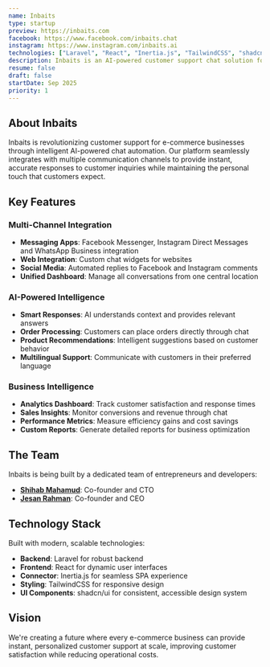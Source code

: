 ```yaml
---
name: Inbaits
type: startup
preview: https://inbaits.com
facebook: https://www.facebook.com/inbaits.chat
instagram: https://www.instagram.com/inbaits.ai
technologies: ["Laravel", "React", "Inertia.js", "TailwindCSS", "shadcn/ui"]
description: Inbaits is an AI-powered customer support chat solution for e-commerce businesses. Companies can feed their data into the platform and connect their Facebook, Instagram, WhatsApp, and website channels. Inbaits then responds to customer queries with accurate solutions and can process orders directly through the chat interface.
resume: false
draft: false
startDate: Sep 2025
priority: 1
---
```


## About Inbaits

Inbaits is revolutionizing customer support for e-commerce businesses through intelligent AI-powered chat automation. Our platform seamlessly integrates with multiple communication channels to provide instant, accurate responses to customer inquiries while maintaining the personal touch that customers expect.

## Key Features

### Multi-Channel Integration

- **Messaging Apps**: Facebook Messenger, Instagram Direct Messages and WhatsApp Business integration
- **Web Integration**: Custom chat widgets for websites
- **Social Media**: Automated replies to Facebook and Instagram comments
- **Unified Dashboard**: Manage all conversations from one central location

### AI-Powered Intelligence

- **Smart Responses**: AI understands context and provides relevant answers
- **Order Processing**: Customers can place orders directly through chat
- **Product Recommendations**: Intelligent suggestions based on customer behavior
- **Multilingual Support**: Communicate with customers in their preferred language

### Business Intelligence

- **Analytics Dashboard**: Track customer satisfaction and response times
- **Sales Insights**: Monitor conversions and revenue through chat
- **Performance Metrics**: Measure efficiency gains and cost savings
- **Custom Reports**: Generate detailed reports for business optimization

## The Team

Inbaits is being built by a dedicated team of entrepreneurs and developers:

- [**Shihab Mahamud**](/): Co-founder and CTO
- [**Jesan Rahman**](https://www.instagram.com/jesan.me): Co-founder and CEO

## Technology Stack

Built with modern, scalable technologies:

- **Backend**: Laravel for robust backend
- **Frontend**: React for dynamic user interfaces
- **Connector**: Inertia.js for seamless SPA experience
- **Styling**: TailwindCSS for responsive design
- **UI Components**: shadcn/ui for consistent, accessible design system

## Vision

We're creating a future where every e-commerce business can provide instant, personalized customer support at scale, improving customer satisfaction while reducing operational costs.
